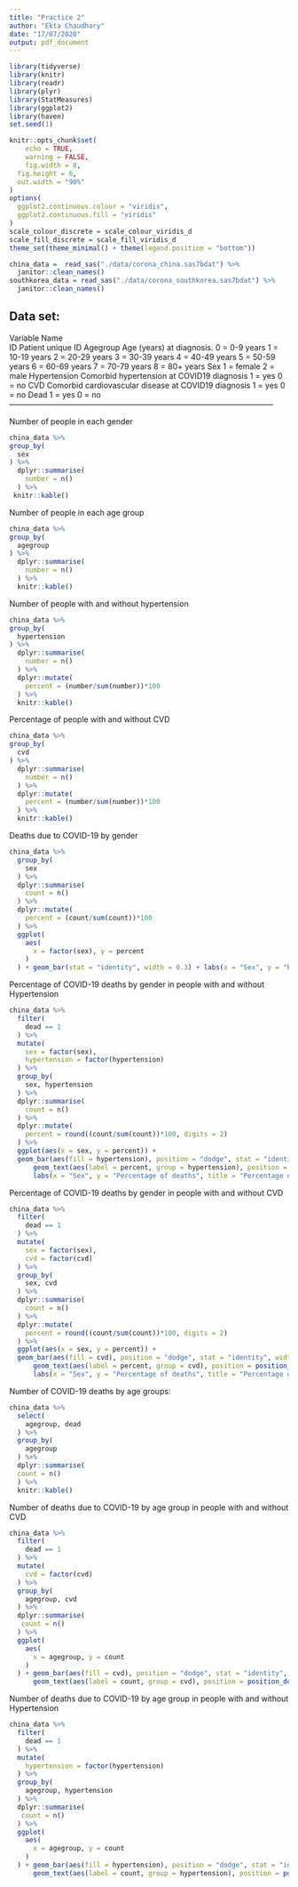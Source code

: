 ```yaml
---
title: "Practice 2"
author: "Ekta Chaudhary"
date: "17/07/2020"
output: pdf_document
---
```


```r
library(tidyverse)
library(knitr)
library(readr)
library(plyr)
library(StatMeasures)
library(ggplot2)
library(haven)
set.seed(1)

knitr::opts_chunk$set(
	echo = TRUE,
	warning = FALSE,
	fig.width = 8, 
  fig.height = 6,
  out.width = "90%"
)
options(
  ggplot2.continuous.colour = "viridis",
  ggplot2.continuous.fill = "viridis"
)
scale_colour_discrete = scale_colour_viridis_d
scale_fill_discrete = scale_fill_viridis_d
theme_set(theme_minimal() + theme(legend.position = "bottom"))
```

```r
china_data =  read_sas("./data/corona_china.sas7bdat") %>%
  janitor::clean_names()
southkorea_data = read_sas("./data/corona_southkorea.sas7bdat") %>%
  janitor::clean_names()
```
Data set:
------------------------------------------------------------------------------------------------------
Variable Name	
ID	Patient unique ID
Agegroup	Age (years) at diagnosis.
0 = 0-9 years
1 = 10-19 years
2 = 20-29 years
3 = 30-39 years
4 = 40-49 years
5 = 50-59 years
6 = 60-69 years
7 = 70-79 years
8 = 80+ years
Sex	1 = female
2 = male
Hypertension	Comorbid hypertension at COVID19 diagnosis
1 = yes
0 = no
CVD	Comorbid cardiovascular disease at COVID19 diagnosis
1 = yes
0 = no
Dead	1 = yes
0 = no
------------------------------------------------------------------------------------------------------

Number of people in each gender

```r
china_data %>%
group_by(
  sex
) %>%
  dplyr::summarise(
    number = n() 
  ) %>%
 knitr::kable()
```

Number of people in each age group

```r
china_data %>%
group_by(
  agegroup
) %>%
  dplyr::summarise(
    number = n()
  ) %>%
  knitr::kable()
```

Number of people with and without hypertension

```r
china_data %>%
group_by(
  hypertension
) %>%
  dplyr::summarise(
    number = n()
  ) %>%
  dplyr::mutate(
    percent = (number/sum(number))*100
  ) %>%
  knitr::kable()
```

Percentage of people with and without CVD

```r
china_data %>%
group_by(
  cvd
) %>%
  dplyr::summarise(
    number = n()
  ) %>%
  dplyr::mutate(
    percent = (number/sum(number))*100
  ) %>%
  knitr::kable()
```

Deaths due to COVID-19 by gender

```r
china_data %>%
  group_by(
    sex
  ) %>%
  dplyr::summarise(
    count = n()
  ) %>%
  dplyr::mutate(
    percent = (count/sum(count))*100
  ) %>%
  ggplot(
    aes(
      x = factor(sex), y = percent
    )
  ) + geom_bar(stat = "identity", width = 0.3) + labs(x = "Sex", y = "Percentage of Deaths", title = "Deaths due to COVID-19 by gender") + theme(axis.text.x = element_text(angle = 90, vjust = 0.9, hjust = 0.9)) 
```

Percentage of COVID-19 deaths by gender in people with and without Hypertension

```r
china_data %>%
  filter(
    dead == 1
  ) %>%
  mutate(
    sex = factor(sex), 
    hypertension = factor(hypertension)
  ) %>% 
  group_by(
    sex, hypertension
  ) %>%
  dplyr::summarise(
    count = n()
  ) %>%
  dplyr::mutate(
    percent = round((count/sum(count))*100, digits = 2)
  ) %>%
  ggplot(aes(x = sex, y = percent)) +
  geom_bar(aes(fill = hypertension), position = "dodge", stat = "identity", width = .5) +
      geom_text(aes(label = percent, group = hypertension), position = position_dodge(width = 0.5), vjust = -0.5) +
      labs(x = "Sex", y = "Percentage of deaths", title = "Percentage of COVID-19 deaths by gender in people with and without hypertension") + scale_fill_discrete(name = "Hypertension", labels = c("NO", "YES")) 
```

Percentage of COVID-19 deaths by gender in people with and without CVD

```r
china_data %>%
  filter(
    dead == 1
  ) %>%
  mutate(
    sex = factor(sex), 
    cvd = factor(cvd)
  ) %>%
  group_by(
    sex, cvd
  ) %>%
  dplyr::summarise(
    count = n()
  ) %>%
  dplyr::mutate(
    percent = round((count/sum(count))*100, digits = 2)
  ) %>%
  ggplot(aes(x = sex, y = percent)) +
  geom_bar(aes(fill = cvd), position = "dodge", stat = "identity", width = .5) +
      geom_text(aes(label = percent, group = cvd), position = position_dodge(width = 0.5), vjust = -0.5) +
      labs(x = "Sex", y = "Percentage of deaths", title = "Percentage of COVID-19 deaths by gender in people with and without CVD") + scale_fill_discrete(name = "CVD", labels = c("NO", "YES")) 
```

Number of COVID-19 deaths by age groups:

```r
china_data %>%
  select(
    agegroup, dead
  ) %>%
  group_by(
    agegroup
  ) %>%
  dplyr::summarise(
  count = n()  
  ) %>%
  knitr::kable()
```

Number of deaths due to COVID-19 by age group in people with and without CVD

```r
china_data %>%
  filter(
    dead == 1
  ) %>%
  mutate(
    cvd = factor(cvd)
  ) %>%
  group_by(
    agegroup, cvd
  ) %>%
  dplyr::summarise(
   count = n() 
  ) %>%
  ggplot(
    aes(
      x = agegroup, y = count
    )
  ) + geom_bar(aes(fill = cvd), position = "dodge", stat = "identity", width = .5) +
      geom_text(aes(label = count, group = cvd), position = position_dodge(width = 0.5), vjust = -0.5) + labs(x = "Age Group", y = "Number of Deaths", title = "Number of deaths due to COVID-19 by age group in people with and without CVD") + scale_fill_discrete(name = "CVD", labels = c("NO", "YES")) 
```

Number of deaths due to COVID-19 by age group in people with and without Hypertension

```r
china_data %>%
  filter(
    dead == 1
  ) %>%
  mutate(
    hypertension = factor(hypertension)
  ) %>%
  group_by(
    agegroup, hypertension
  ) %>%
  dplyr::summarise(
   count = n() 
  ) %>%
  ggplot(
    aes(
      x = agegroup, y = count
    )
  ) + geom_bar(aes(fill = hypertension), position = "dodge", stat = "identity", width = .5) +
      geom_text(aes(label = count, group = hypertension), position = position_dodge(width = 0.5), vjust = -0.5) + labs(x = "Age Group", y = "Number of Deaths", title = "Number of deaths due to COVID-19 by age group in people with and without CVD") + scale_fill_discrete(name = "Hypertension", labels = c("NO", "YES")) 
```

